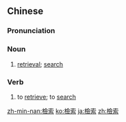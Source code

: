 {{also|检索}}
==Chinese==
{{zh-forms|s=检索}}

===Pronunciation===
{{zh-pron
|m=jiǎnsuǒ
|c=gim2 sok3
|cat=n,v
}}

===Noun===
{{zh-noun}}

# {{lb|zh|computing}} [[retrieval]]; [[search]]

===Verb===
{{zh-verb}}

# {{lb|zh|computing}} to [[retrieve]]; to [[search]]

[[zh-min-nan:檢索]]
[[ko:檢索]]
[[ja:檢索]]
[[zh:檢索]]